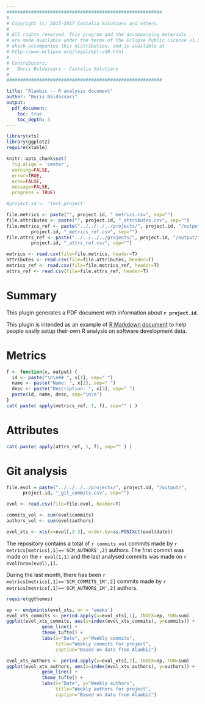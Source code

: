 ```yaml
---
#########################################################
#
# Copyright (c) 2015-2017 Castalia Solutions and others.
#
# All rights reserved. This program and the accompanying materials
# are made available under the terms of the Eclipse Public License v1.0
# which accompanies this distribution, and is available at
# http://www.eclipse.org/legal/epl-v10.html
#
# Contributors:
#   Boris Baldassari - Castalia Solutions
#
#########################################################

title: "Alambic -- R analysis document"
author: "Boris Baldassari"
output:
  pdf_document:
    toc: true
    toc_depth: 3
---
```



```r
library(xts)
library(ggplot2)
require(xtable)

knitr::opts_chunk$set(
  fig.align = 'center',
  warning=FALSE,
  error=TRUE,
  echo=FALSE,
  message=FALSE,
  progress = TRUE)

#project.id <- 'test.project'

file.metrics <- paste("", project.id, "_metrics.csv", sep="")
file.attributes <- paste("", project.id, "_attributes.csv", sep="")
file.metrics_ref <- paste("../../../../projects/", project.id, "/output/",
		 project.id, "_metrics_ref.csv", sep="")
file.attrs_ref <- paste("../../../../projects/", project.id, "/output/",
		 project.id, "_attrs_ref.csv", sep="")

metrics <- read.csv(file=file.metrics, header=T)
attributes <- read.csv(file=file.attributes, header=T)
metrics_ref <- read.csv(file=file.metrics_ref, header=T)
attrs_ref <- read.csv(file=file.attrs_ref, header=T)
```

# Summary

This plugin generates a PDF document with information about **`r project.id`**.

This plugin is intended as an example of [R Markdown document](http://rmarkdown.rstudio.com/) to help people easily setup their own R analysis on software development data.


# Metrics

\begin{centering}

```r
print( xtable( metrics, 
       align="|c|p{5cm}|p{3cm}|"), comment=FALSE,
       include.rownames=FALSE, include.colnames=TRUE, 
       floating=FALSE, size="\\scriptsize" )
```

\end{centering}

```r
f <- function(x, output) {
  id <- paste("\n\n## ", x[1], sep=" ")
  name <- paste("Name: ", x[2], sep=" ")
  desc <- paste("Description: ", x[3], sep=" ")
  paste(id, name, desc, sep="\n\n") 
}
cat( paste( apply(metrics_ref, 1, f), sep="" ) )
```


# Attributes

\begin{centering}

```r
print( xtable( attributes, 
       align="|c|p{5cm}|p{3cm}|"), comment=FALSE,
       include.rownames=FALSE, include.colnames=TRUE, 
       floating=FALSE, size="\\scriptsize" )
```

\end{centering}

```r
cat( paste( apply(attrs_ref, 1, f), sep="" ) )
```


# Git analysis

```r
file.evol = paste("../../../../projects/", project.id, "/output/",
	  project.id, "_git_commits.csv", sep="")

evol <- read.csv(file=file.evol, header=T)

commits_vol <- sum(evol$commits)
authors_vol <- sum(evol$authors)

evol_xts <- xts(x=evol[,2-3], order.by=as.POSIXct(evol$date))
```

The repository contains a total of ``r commits_vol`` commits made by ``r metrics[metrics[,1]=='SCM_AUTHORS',2]`` authors. The first commit was made on the ``r evol[1,1]`` and the last analysed commits was made on ``r evol[nrow(evol),1]``.

During the last month, there has been ``r metrics[metrics[,1]=='SCM_COMMITS_1M',2]`` commits made by ``r metrics[metrics[,1]=='SCM_AUTHORS_1M',2]`` authors.


```r
require(ggthemes)

ep <- endpoints(evol_xts, on = 'weeks')
evol_xts_commits <- period.apply(x=evol_xts[,1], INDEX=ep, FUN=sum)
ggplot(evol_xts_commits, aes(x=index(evol_xts_commits), y=commits)) +
			 geom_line() +
			 theme_tufte() +
			 labs(x="Date", y="Weekly commits",
			      title="Weekly commits for project",
			      caption="Based on data from Alambic")

```

```r
evol_xts_authors <- period.apply(x=evol_xts[,2], INDEX=ep, FUN=sum)
ggplot(evol_xts_authors, aes(x=index(evol_xts_authors), y=authors)) +
			 geom_line() +
			 theme_tufte() +
			 labs(x="Date", y="Weekly authors",
			      title="Weekly authors for project",
			      caption="Based on data from Alambic")
```


